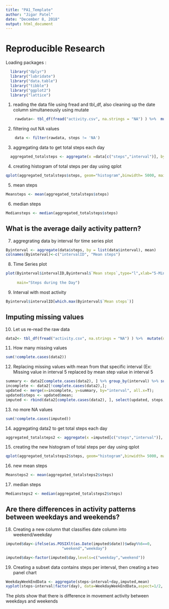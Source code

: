 ```yaml
---
title: "PA1_Template"
author: "Jigar Patel"
date: "December 8, 2018"
output: html_document
---
```



# Reproducible Research

Loading packages :

```r
  library("dplyr")
  library("lubridate")
  library("data.table")
  library("tibble")
  library("ggplot2")
  library("lattice")
```

1. reading the data file using fread and tbl_df, also cleaning up the date column simultaneously using mutate

```r
    rawdata<- tbl_df(fread("activity.csv", na.strings = "NA") ) %>%  mutate(date = ymd(date))
```



2.  filtering out NA values

```r
    data <- filter(rawdata, steps != 'NA')
```



3. aggregating data to get total steps each day

```r
  aggregated_totalsteps <- aggregate(x =data[c("steps","interval")], by = list(data$date),FUN = sum)
```



4. creating histogram of total steps per day using qplot

```r
qplot(aggregated_totalsteps$steps, geom="histogram",binwidth= 5000, main = "Histogram for Steps", xlab = "Total Steps Per Day")
```



5.  mean steps

```r
Meansteps <- mean(aggregated_totalsteps$steps)
```



6.  median steps

```r
Mediansteps <- median(aggregated_totalsteps$steps)
```

## What is the average daily activity pattern?

7. aggregrating data by interval for time series plot

```r
Byinterval <- aggregate(data$steps, by = list(data$interval), mean)
colnames(Byinterval)<-c("intervalID", "Mean steps")
```



8.  Time Series plot

```r
plot(Byinterval$intervalID,Byinterval$`Mean steps`,type="l",xlab="5-Minute Interval",ylab="Mean Steps Taken",
     
     main="Steps during the Day")
```

9. Interval with most activity

```r
Byinterval$intervalID[which.max(Byinterval$`Mean steps`)]
```


## Imputing missing values


10. Let us re-read the raw data

```r
data2<- tbl_df(fread("activity.csv", na.strings = "NA") ) %>%  mutate(date = ymd(date))
```

11. How many missing values

```r
sum(!complete.cases(data2))
```

12. Replacing missing values with mean from that
 specific interval (Ex: Missing value in interval
 5 replaced by mean step value in interval 5

```r
summary <- data2[complete.cases(data2), ] %>% group_by(interval) %>% summarise(mean=mean(steps));
incomplete <- data2[!complete.cases(data2),];
updated <- merge(x=incomplete, y=summary, by="interval", all.x=T);
updated$steps <- updated$mean;
imputed <- rbind(data2[complete.cases(data2), ], select(updated, steps, date, interval))
```

13. no more NA values

```r
sum(!complete.cases(imputed))
```

14. aggregating data2 to get total steps each day

```r
aggregated_totalsteps2 <- aggregate(x =imputed[c("steps","interval")], by = list(imputed$date),FUN = sum)
```


15. creating the new histogram of total steps per day using qplot

```r
qplot(aggregated_totalsteps2$steps, geom="histogram",binwidth= 5000, main = "Histogram for Steps", xlab = "Total Steps Per Day")
```



16. new mean steps

```r
Meansteps2 <- mean(aggregated_totalsteps2$steps)
```



17. median steps

```r
Mediansteps2 <- median(aggregated_totalsteps2$steps)
```


## Are there differences in activity patterns between weekdays and weekends?

18. Creating a new column that classifies date column into weekend/weekday

```r
imputed$day<-ifelse(as.POSIXlt(as.Date(imputed$date))$wday%%6==0,
                         "weekend","weekday")

imputed$day<-factor(imputed$day,levels=c("weekday","weekend"))
```

19. Creating a subset data contains steps per interval, then creating a two panel chart

```r
WeekdayWeekEndData <- aggregate(steps~interval+day,imputed,mean)
xyplot(steps~interval|factor(day), data=WeekdayWeekEndData,aspect=1/2, type="l")
```

The plots show that there is difference in movement activity between weekdays and weekends